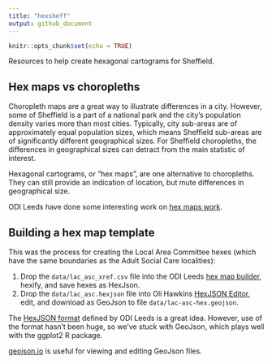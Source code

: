 ```yaml
---
title: "hexsheff"
output: github_document
---
```


```r
knitr::opts_chunk$set(echo = TRUE)
```

Resources to help create hexagonal cartograms for Sheffield.

## Hex maps vs choropleths

Choropleth maps are a great way to illustrate differences in a city. However, some of Sheffield is a part of a national park and the city's population density varies more than most cities. Typically, city sub-areas are of approximately equal population sizes, which means Sheffield sub-areas are of significantly different geographical sizes. For Sheffield choropleths, the differences in geographical sizes can detract from the main statistic of interest.

Hexagonal cartograms, or "hex maps", are one alternative to choropleths. They can still provide an indication of location, but mute differences in geographical size.

ODI Leeds have done some interesting work on [hex maps work](https://open-innovations.org/blog/2017-05-08-mapping-election-with-hexes).

## Building a hex map template

This was the process for creating the Local Area Committee hexes (which have the same boundaries as the Adult Social Care localities):

1.  Drop the `data/lac_asc_xref.csv` file into the ODI Leeds [hex map builder](https://open-innovations.org/projects/hexmaps/builder.html), hexify, and save hexes as HexJson.
2.  Drop the `data/lac_asc.hexjson` file into Oli Hawkins [HexJSON Editor](https://olihawkins.com/project/hexjson-editor/), edit, and download as GeoJson to file `data/lac-asc-hex.geojson`.

The [HexJSON format](https://open-innovations.org/projects/hexmaps/hexjson.html) defined by ODI Leeds is a great idea. However, use of the format hasn't been huge, so we've stuck with GeoJson, which plays well with the ggplot2 R package.

[geojson.io](https://geojson.io/) is useful for viewing and editing GeoJson files.
